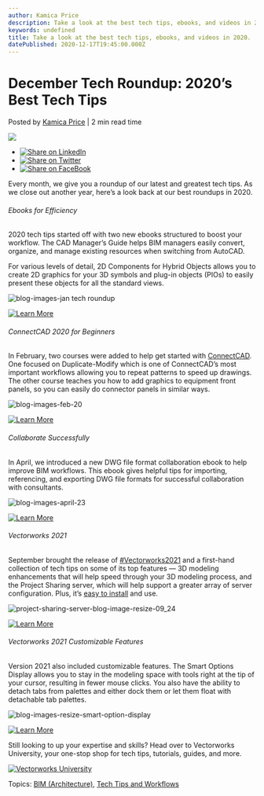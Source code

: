 ```yaml
---
author: Kamica Price
description: Take a look at the best tech tips, ebooks, and videos in 2020. 
keywords: undefined
title: Take a look at the best tech tips, ebooks, and videos in 2020.  
datePublished: 2020-12-17T19:45:00.000Z
---
```

  

# December Tech Roundup: 2020’s Best Tech Tips

 Posted by [Kamica Price](https://blog.vectorworks.net/author/kamica-price) | 2 min read time 

![](https://blog.vectorworks.net/hubfs/Blog%20Images/201217_Tech%20Roundup/blog-images-jan%20tech%20roundup.jpg) 

* [![Share on LinkedIn](https://2659751.fs1.hubspotusercontent-na1.net/hubfs/2659751/michaelDemo/share-LI.png)](http://www.linkedin.com/shareArticle?mini=true&url=https%3A%2F%2Fblog.vectorworks.net%2Fdecember-tech-roundup-2020s-best-tech-tips)
* [![Share on Twitter](https://2659751.fs1.hubspotusercontent-na1.net/hubfs/2659751/michaelDemo/share-TW.png)](https://www.twitter.com/share?text=December%20Tech%20Roundup:%202020’s%20Best%20Tech%20Tips&url=https%3A%2F%2Fblog.vectorworks.net%2Fdecember-tech-roundup-2020s-best-tech-tips&via=PMGTweets)
* [![Share on FaceBook](https://2659751.fs1.hubspotusercontent-na1.net/hubfs/2659751/michaelDemo/share-FB.png)](https://www.facebook.com/sharer/sharer.php?u=https%3A%2F%2Fblog.vectorworks.net%2Fdecember-tech-roundup-2020s-best-tech-tips)

Every month, we give you a roundup of our latest and greatest tech tips. As we close out another year, here’s a look back at our best roundups in 2020.

###### Ebooks for Efficiency

2020 tech tips started off with two new ebooks structured to boost your workflow. The CAD Manager’s Guide helps BIM managers easily convert, organize, and manage existing resources when switching from AutoCAD.

For various levels of detail, 2D Components for Hybrid Objects allows you to create 2D graphics for your 3D symbols and plug-in objects (PIOs) to easily present these objects for all the standard views.

![blog-images-jan tech roundup](https://blog.vectorworks.net/hs-fs/hubfs/Blog%20Images/201217_Tech%20Roundup/blog-images-jan%20tech%20roundup.jpg?width=600&name=blog-images-jan%20tech%20roundup.jpg)

[![Learn More](https://no-cache.hubspot.com/cta/default/3018241/972186bd-08aa-4a1e-b7b4-a81fe9300f02.png)](https://cta-redirect.hubspot.com/cta/redirect/3018241/972186bd-08aa-4a1e-b7b4-a81fe9300f02) 

###### ConnectCAD 2020 for Beginners  

In February, two courses were added to help get started with [ConnectCAD](https://www.vectorworks.net/en-US/connectcad?utm%5Fcampaign=blog&utm%5Fcontent=121720techroundup&utm%5Fmedium=planetvectorworks&utm%5Fsource=intext). One focused on Duplicate-Modify which is one of ConnectCAD’s most important workflows allowing you to repeat patterns to speed up drawings. The other course teaches you how to add graphics to equipment front panels, so you can easily do connector panels in similar ways.

![blog-images-feb-20](https://blog.vectorworks.net/hs-fs/hubfs/Blog%20Images/201217_Tech%20Roundup/blog-images-feb-20.jpg?width=600&name=blog-images-feb-20.jpg)

[![Learn More](https://no-cache.hubspot.com/cta/default/3018241/f0e7f917-6866-4acb-943d-9f1484f1e2c1.png)](https://cta-redirect.hubspot.com/cta/redirect/3018241/f0e7f917-6866-4acb-943d-9f1484f1e2c1) 

###### Collaborate Successfully

In April, we introduced a new DWG file format collaboration ebook to help improve BIM workflows. This ebook gives helpful tips for importing, referencing, and exporting DWG file formats for successful collaboration with consultants.

![blog-images-april-23](https://blog.vectorworks.net/hs-fs/hubfs/Blog%20Images/201217_Tech%20Roundup/blog-images-april-23.jpg?width=600&name=blog-images-april-23.jpg)

[![Learn More](https://no-cache.hubspot.com/cta/default/3018241/80b8c1d4-6c2c-4b94-ab52-68ba074b1f25.png)](https://cta-redirect.hubspot.com/cta/redirect/3018241/80b8c1d4-6c2c-4b94-ab52-68ba074b1f25) 

###### Vectorworks 2021

September brought the release of [#Vectorworks2021](https://www.vectorworks.net/2021?utm%5Fcampaign=blog&utm%5Fcontent=121720techroundup&utm%5Fmedium=planetvectorworks&utm%5Fsource=intext) and a first-hand collection of tech tips on some of its top features — 3D modeling enhancements that will help speed through your 3D modeling process, and the Project Sharing server, which will help support a greater array of server configuration. Plus, it’s [easy to install](https://app-help.vectorworks.net/2021/eng/index.htm#t=VW2021%5FGuide/ProjectSharing/The%5FProject%5FSharing%5FServer.htm&rhsearch=project%20sharing%20server&rhhlterm=project%20sharing%20server&rhsyns=?utm%5Fcampaign=blog&utm%5Fcontent=121720techroundup&utm%5Fmedium=planetvectorworks&utm%5Fsource=intext) and use.

![project-sharing-server-blog-image-resize-09_24](https://blog.vectorworks.net/hs-fs/hubfs/Blog%20Images/201217_Tech%20Roundup/project-sharing-server-blog-image-resize-09_24.jpg?width=600&name=project-sharing-server-blog-image-resize-09_24.jpg)

[![Learn More](https://no-cache.hubspot.com/cta/default/3018241/8cd323bf-8281-4dde-b84c-fc94849f1fa7.png)](https://cta-redirect.hubspot.com/cta/redirect/3018241/8cd323bf-8281-4dde-b84c-fc94849f1fa7) 

###### Vectorworks 2021 Customizable Features

Version 2021 also included customizable features. The Smart Options Display allows you to stay in the modeling space with tools right at the tip of your cursor, resulting in fewer mouse clicks. You also have the ability to detach tabs from palettes and either dock them or let them float with detachable tab palettes.

![blog-images-resize-smart-option-display](https://blog.vectorworks.net/hs-fs/hubfs/Blog%20Images/201217_Tech%20Roundup/blog-images-resize-smart-option-display.jpg?width=600&name=blog-images-resize-smart-option-display.jpg)

[![Learn More](https://no-cache.hubspot.com/cta/default/3018241/e6d2a8d8-0b4c-40e6-8c63-ba95b03e8241.png)](https://cta-redirect.hubspot.com/cta/redirect/3018241/e6d2a8d8-0b4c-40e6-8c63-ba95b03e8241) 

Still looking to up your expertise and skills? Head over to Vectorworks University, your one-stop shop for tech tips, tutorials, guides, and more.

[![Vectorworks University](https://no-cache.hubspot.com/cta/default/3018241/da1d1eec-ae4a-4ece-962a-e1b1231d72a0.png)](https://cta-redirect.hubspot.com/cta/redirect/3018241/da1d1eec-ae4a-4ece-962a-e1b1231d72a0) 

 Topics: [BIM (Architecture)](https://blog.vectorworks.net/topic/bim-architecture), [Tech Tips and Workflows](https://blog.vectorworks.net/topic/tech-tips-and-workflows) 

  